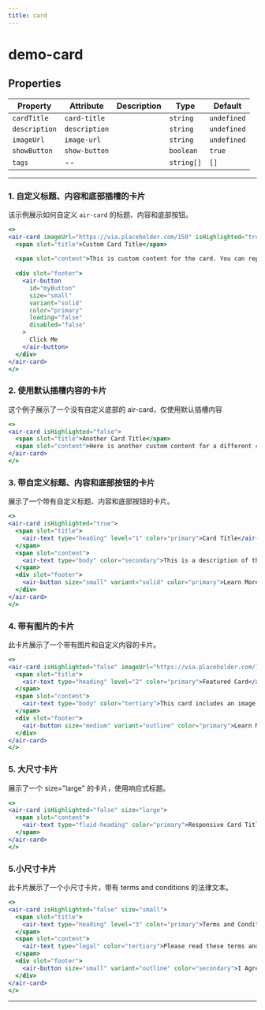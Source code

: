 ```yaml
---
title: card
---
```


<!-- truncate -->

# demo-card

<!-- Auto Generated Below -->


## Properties

| Property      | Attribute     | Description | Type       | Default     |
| ------------- | ------------- | ----------- | ---------- | ----------- |
| `cardTitle`   | `card-title`  |             | `string`   | `undefined` |
| `description` | `description` |             | `string`   | `undefined` |
| `imageUrl`    | `image-url`   |             | `string`   | `undefined` |
| `showButton`  | `show-button` |             | `boolean`  | `true`      |
| `tags`        | --            |             | `string[]` | `[]`        |


----------------------------------------------

### 1. 自定义标题、内容和底部插槽的卡片

该示例展示如何自定义 `air-card` 的标题、内容和底部按钮。

```jsx live
<>
<air-card imageUrl="https://via.placeholder.com/150" isHighlighted="true">
  <span slot="title">Custom Card Title</span>
  
  <span slot="content">This is custom content for the card. You can replace it with any custom HTML.</span>
  
  <div slot="footer">
    <air-button
      id="myButton"
      size="small"
      variant="solid"
      color="primary"
      loading="false"
      disabled="false"
    >
      Click Me
    </air-button>
  </div>
</air-card>
</>
```

### 2. 使用默认插槽内容的卡片 
这个例子展示了一个没有自定义底部的 air-card，仅使用默认插槽内容

```jsx live
<>
<air-card isHighlighted="false">
  <span slot="title">Another Card Title</span>
  <span slot="content">Here is another custom content for a different card.</span>
</air-card>
</>
```

### 3. 带自定义标题、内容和底部按钮的卡片

展示了一个带有自定义标题、内容和底部按钮的卡片。

```jsx live
<>
<air-card isHighlighted="true">
  <span slot="title">
    <air-text type="heading" level="1" color="primary">Card Title</air-text>
  </span>
  <span slot="content">
    <air-text type="body" color="secondary">This is a description of the card content. It can be anything, such as a brief introduction or message.</air-text>
  </span>
  <div slot="footer">
    <air-button size="small" variant="solid" color="primary">Learn More</air-button>
  </div>
</air-card>
</>
```

### 4. 带有图片的卡片

此卡片展示了一个带有图片和自定义内容的卡片。

```jsx live
<>
<air-card isHighlighted="false" imageUrl="https://via.placeholder.com/150">
  <span slot="title">
    <air-text type="heading" level="2" color="primary">Featured Card</air-text>
  </span>
  <span slot="content">
    <air-text type="body" color="tertiary">This card includes an image and some descriptive content. Click on it for more information.</air-text>
  </span>
  <div slot="footer">
    <air-button size="medium" variant="outline" color="primary">Learn More</air-button>
  </div>
</air-card>
</>
```

### 5. 大尺寸卡片

展示了一个 size="large" 的卡片，使用响应式标题。

```jsx live
<>
<air-card isHighlighted="false" size="large">
  <span slot="content">
    <air-text type="fluid-heading" color="primary">Responsive Card Title</air-text>
  </span>
</air-card>
</>
```

### 5.小尺寸卡片

此卡片展示了一个小尺寸卡片，带有 terms and conditions 的法律文本。


```jsx live
<>
<air-card isHighlighted="false" size="small">
  <span slot="title">
    <air-text type="heading" level="3" color="primary">Terms and Conditions</air-text>
  </span>
  <span slot="content">
    <air-text type="legal" color="tertiary">Please read these terms and conditions carefully before using our service.</air-text>
  </span>
  <div slot="footer">
    <air-button size="small" variant="outline" color="secondary">I Agree</air-button>
  </div>
</air-card>
</>
```

---